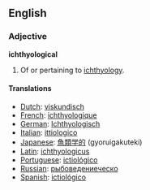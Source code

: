 ==English==

===Adjective===
'''ichthyological'''

#Of or pertaining to [[ichthyology]].

====Translations====
*[[Dutch]]: [[viskundisch]]
*[[French]]: [[ichthyologique]]
*[[German]]: [[Ichthyologisch]]
*[[Italian]]: [[ittiologico]]
*[[Japanese]]: [[魚類学的]] (gyoruigakuteki)
*[[Latin]]: [[ichthyologicus]]
*[[Portuguese]]: [[ictiológico]]
*[[Russian]]: [[рыбоведениеческо]]
*[[Spanish]]: [[ictiológico]]